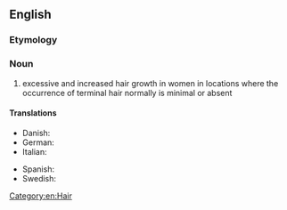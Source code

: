 ==English==
{{wikipedia}}

===Etymology===
{{suffix|en|hirsute|ism}}

===Noun===
{{en-noun|-|s}}

# excessive and increased hair growth in women in locations where the occurrence of terminal hair normally is minimal or absent

====Translations====
{{trans-top|excessive and increased hair growth}}
* Danish: {{t|da|hirsutisme|c}}
* German: {{t+|de|Hirsutismus|m}}
* Italian: {{t+|it|irsutismo|m}}
{{trans-mid}}
* Spanish: {{t+|es|hirsutismo|m}}
* Swedish: {{t+|sv|hirsutism|c}}
{{trans-bottom}}

[[Category:en:Hair]]